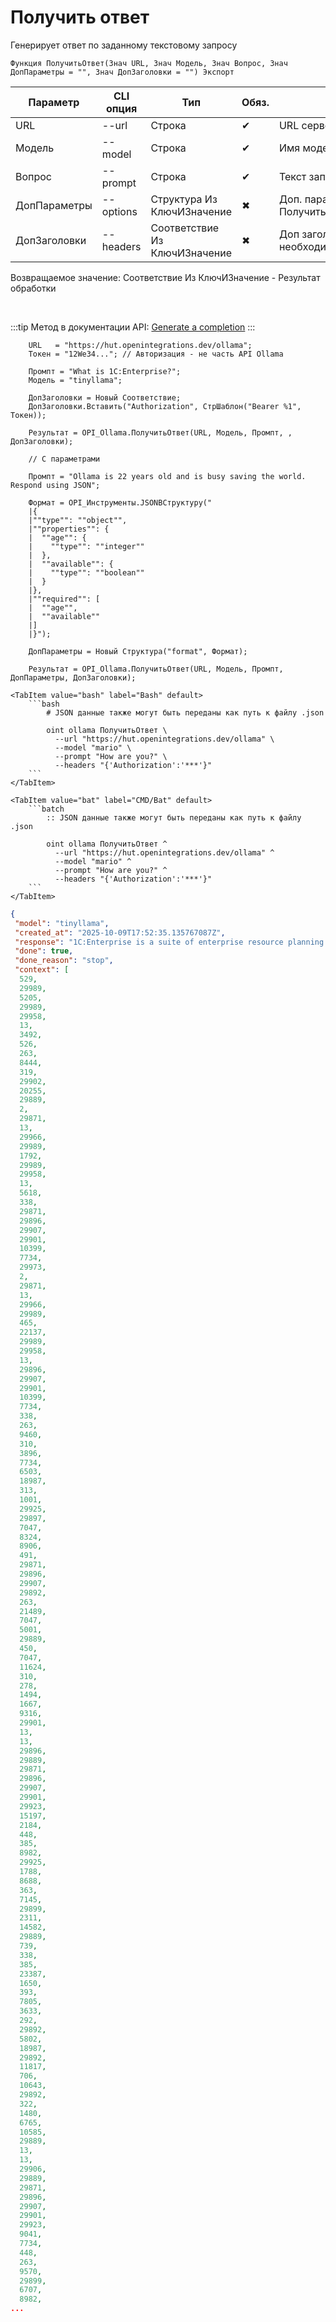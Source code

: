 ﻿---
sidebar_position: 2
description: Получить ответ и другие функции для работы с Ollama в Открытом пакете интеграций - бесплатной open-source библиотеке интеграций для 1С:Предприятие 8, OneScript и CLI
keywords: [1C, 1С, 1С:Предприятие, 1С:Предприятие 8.3, API, Интеграция, Сервисы, Обмен, OneScript, CLI, Ollama]
---


# Получить ответ
 Генерирует ответ по заданному текстовому запросу



`Функция ПолучитьОтвет(Знач URL, Знач Модель, Знач Вопрос, Знач ДопПараметры = "", Знач ДопЗаголовки = "") Экспорт`

  | Параметр | CLI опция | Тип | Обяз. | Назначение |
  |-|-|-|-|-|
  | URL | --url | Строка | &#x2714; | URL сервера Ollama |
  | Модель | --model | Строка | &#x2714; | Имя модели |
  | Вопрос | --prompt | Строка | &#x2714; | Текст запроса |
  | ДопПараметры | --options | Структура Из КлючИЗначение | &#x2716; | Доп. параметры. См. ПолучитьСтруктуруПараметровЗапроса |
  | ДопЗаголовки | --headers | Соответствие Из КлючИЗначение | &#x2716; | Доп заголовки запроса, если необходимо |

  
  Возвращаемое значение:   Соответствие Из КлючИЗначение - Результат обработки

<br/>

:::tip
Метод в документации API: [Generate a completion](https://github.com/ollama/ollama/blob/main/docs/api.md#generate-a-completion)
:::
<br/>


```bsl title="Пример использования для 1С:Предприятие/OneScript"
    URL   = "https://hut.openintegrations.dev/ollama";
    Токен = "12We34..."; // Авторизация - не часть API Ollama

    Промпт = "What is 1C:Enterprise?";
    Модель = "tinyllama";

    ДопЗаголовки = Новый Соответствие;
    ДопЗаголовки.Вставить("Authorization", СтрШаблон("Bearer %1", Токен));

    Результат = OPI_Ollama.ПолучитьОтвет(URL, Модель, Промпт, , ДопЗаголовки);

    // С параметрами

    Промпт = "Ollama is 22 years old and is busy saving the world. Respond using JSON";

    Формат = OPI_Инструменты.JSONВСтруктуру("
    |{
    |""type"": ""object"",
    |""properties"": {
    |  ""age"": {
    |    ""type"": ""integer""
    |  },
    |  ""available"": {
    |    ""type"": ""boolean""
    |  }
    |},
    |""required"": [
    |  ""age"",
    |  ""available""
    |]
    |}");

    ДопПараметры = Новый Структура("format", Формат);

    Результат = OPI_Ollama.ПолучитьОтвет(URL, Модель, Промпт, ДопПараметры, ДопЗаголовки);
```
    

 <Tabs>
  
    <TabItem value="bash" label="Bash" default>
        ```bash
            # JSON данные также могут быть переданы как путь к файлу .json
            
            oint ollama ПолучитьОтвет \
              --url "https://hut.openintegrations.dev/ollama" \
              --model "mario" \
              --prompt "How are you?" \
              --headers "{'Authorization':'***'}"
        ```
    </TabItem>
  
    <TabItem value="bat" label="CMD/Bat" default>
        ```batch
            :: JSON данные также могут быть переданы как путь к файлу .json
            
            oint ollama ПолучитьОтвет ^
              --url "https://hut.openintegrations.dev/ollama" ^
              --model "mario" ^
              --prompt "How are you?" ^
              --headers "{'Authorization':'***'}"
        ```
    </TabItem>
</Tabs>


```json title="Результат"
{
 "model": "tinyllama",
 "created_at": "2025-10-09T17:52:35.135767087Z",
 "response": "1C:Enterprise is a suite of enterprise resource planning (ERP) software applications developed by 1C, a Czech software company. The software consists of the following main products:\n\n1. 1C:E Business System - an ERP system designed for mid-size companies. It is an integrated solution that includes accounting, production planning, inventory management, and logistics modules.\n\n2. 1C:E Enterprise - a cloud-based ERP solution specifically designed for small and medium-sized businesses (SMBs). It provides all the features of 1C:E Business System and is accessible from anywhere, anytime through an intuitive web interface.\n\n3. 1C:E Supply Chain Management - a cloud-based ERP solution designed for supply chain management teams of mid-size companies. It enables real-time visibility into order processing, inventory management, and procurement processes.\n\n4. 1C:E Analytics - an AI-powered analytics solution that uses machine learning algorithms to analyze vast amounts of data generated by the ERP system in real-time. This helps users gain insights into business performance and make informed decisions.\n\nOverall, 1C:Enterprise is a comprehensive suite of enterprise resource planning solutions designed for mid-size companies looking to improve operational efficiency, streamline processes, and achieve higher levels of productivity and profitability.",
 "done": true,
 "done_reason": "stop",
 "context": [
  529,
  29989,
  5205,
  29989,
  29958,
  13,
  3492,
  526,
  263,
  8444,
  319,
  29902,
  20255,
  29889,
  2,
  29871,
  13,
  29966,
  29989,
  1792,
  29989,
  29958,
  13,
  5618,
  338,
  29871,
  29896,
  29907,
  29901,
  10399,
  7734,
  29973,
  2,
  29871,
  13,
  29966,
  29989,
  465,
  22137,
  29989,
  29958,
  13,
  29896,
  29907,
  29901,
  10399,
  7734,
  338,
  263,
  9460,
  310,
  3896,
  7734,
  6503,
  18987,
  313,
  1001,
  29925,
  29897,
  7047,
  8324,
  8906,
  491,
  29871,
  29896,
  29907,
  29892,
  263,
  21489,
  7047,
  5001,
  29889,
  450,
  7047,
  11624,
  310,
  278,
  1494,
  1667,
  9316,
  29901,
  13,
  13,
  29896,
  29889,
  29871,
  29896,
  29907,
  29901,
  29923,
  15197,
  2184,
  448,
  385,
  8982,
  29925,
  1788,
  8688,
  363,
  7145,
  29899,
  2311,
  14582,
  29889,
  739,
  338,
  385,
  23387,
  1650,
  393,
  7805,
  3633,
  292,
  29892,
  5802,
  18987,
  29892,
  11817,
  706,
  10643,
  29892,
  322,
  1480,
  6765,
  10585,
  29889,
  13,
  13,
  29906,
  29889,
  29871,
  29896,
  29907,
  29901,
  29923,
  9041,
  7734,
  448,
  263,
  9570,
  29899,
  6707,
  8982,
...
```
